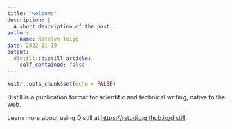 ```yaml
---
title: "welcome"
description: |
  A short description of the post.
author:
  - name: Katelyn Toigo
date: 2022-01-19
output:
  distill::distill_article:
    self_contained: false
---
```



```r
knitr::opts_chunk$set(echo = FALSE)
```

Distill is a publication format for scientific and technical writing, native to the web.

Learn more about using Distill at <https://rstudio.github.io/distill>.


